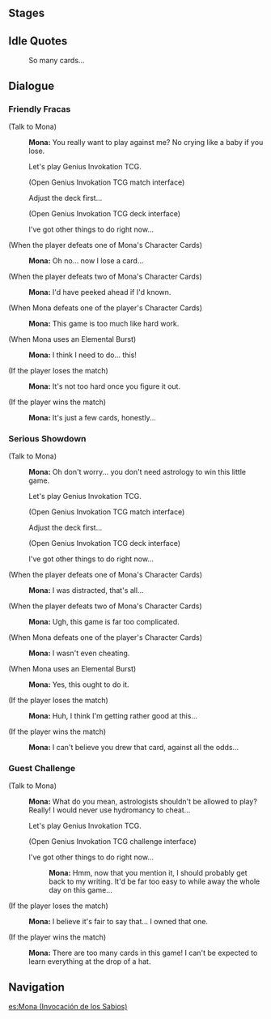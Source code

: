 {{Genius Invokation TCG Character Stages Intro}}

==Stages==
{{Genius Invokation TCG Stages/Detailed|Mona}}

==Idle Quotes==
{{Dialogue start}}
:{{DIcon|Idle}} So many cards...
{{Dialogue end}}

==Dialogue==
===Friendly Fracas===
{{Dialogue start}}
;(Talk to Mona)
:{{A|vo card mona invite easy 01.ogg}} '''Mona:''' You really want to play against me? No crying like a baby if you lose.
:{{DIcon}} Let's play Genius Invokation TCG.
:;(Open Genius Invokation TCG match interface)
:{{DIcon}} Adjust the deck first...
:;(Open Genius Invokation TCG deck interface)
:{{DIcon}} I've got other things to do right now...

;(When the player defeats one of Mona's Character Cards)
:{{A|vo card mona ingame easy 02.ogg}} '''Mona:''' Oh no... now I lose a card...

;(When the player defeats two of Mona's Character Cards)
:{{A|vo card mona ingame easy 03.ogg}} '''Mona:''' I'd have peeked ahead if I'd known.

;(When Mona defeats one of the player's Character Cards)
:{{A|vo card mona ingame easy 01.ogg}} '''Mona:''' This game is too much like hard work.

;(When Mona uses an Elemental Burst)
:{{A|vo card mona ingame easy 04.ogg}} '''Mona:''' I think I need to do... this!

;(If the player loses the match)
:{{A|vo card mona invite easy 02.ogg}} '''Mona:''' It's not too hard once you figure it out.

;(If the player wins the match)
:{{A|vo card mona invite easy 03.ogg}} '''Mona:''' It's just a few cards, honestly...
{{Dialogue end}}

===Serious Showdown===
{{Dialogue start}}
;(Talk to Mona)
:{{A|vo card mona invite hard 01.ogg}} '''Mona:''' Oh don't worry... you don't need astrology to win this little game.
:{{DIcon}} Let's play Genius Invokation TCG.
:;(Open Genius Invokation TCG match interface)
:{{DIcon}} Adjust the deck first...
:;(Open Genius Invokation TCG deck interface)
:{{DIcon}} I've got other things to do right now...

;(When the player defeats one of Mona's Character Cards)
:{{A|vo card mona ingame hard 02.ogg}} '''Mona:''' I was distracted, that's all...

;(When the player defeats two of Mona's Character Cards)
:{{A|vo card mona ingame hard 03.ogg}} '''Mona:''' Ugh, this game is far too complicated.

;(When Mona defeats one of the player's Character Cards)
:{{A|vo card mona ingame hard 01.ogg}} '''Mona:''' I wasn't even cheating.

;(When Mona uses an Elemental Burst)
:{{A|vo card mona ingame hard 04.ogg}} '''Mona:''' Yes, this ought to do it.

;(If the player loses the match)
:{{A|vo card mona invite hard 02.ogg}} '''Mona:''' Huh, I think I'm getting rather good at this...

;(If the player wins the match)
:{{A|vo card mona invite hard 03.ogg}} '''Mona:''' I can't believe you drew that card, against all the odds...
{{Dialogue end}}

===Guest Challenge===
{{Dialogue start}}
;(Talk to Mona)
:{{A|vo card mona freetalk 01.ogg}} '''Mona:''' What do you mean, astrologists shouldn't be allowed to play? Really! I would never use hydromancy to cheat...
:{{DIcon}} Let's play Genius Invokation TCG.
:;(Open Genius Invokation TCG challenge interface)
:{{DIcon}} I've got other things to do right now...
::{{A|vo card mona leave 01.ogg}} '''Mona:''' Hmm, now that you mention it, I should probably get back to my writing. It'd be far too easy to while away the whole day on this game...

;(If the player loses the match)
:{{A|vo card mona endofgame win 01.ogg}} '''Mona:''' I believe it's fair to say that... I owned that one.

;(If the player wins the match)
:{{A|vo card mona endofgame fail 01.ogg}} '''Mona:''' There are too many cards in this game! I can't be expected to learn everything at the drop of a hat.
{{Dialogue end}}

==Navigation==
{{Genius Invokation TCG Stages Navbox}}

[[es:Mona (Invocación de los Sabios)]]